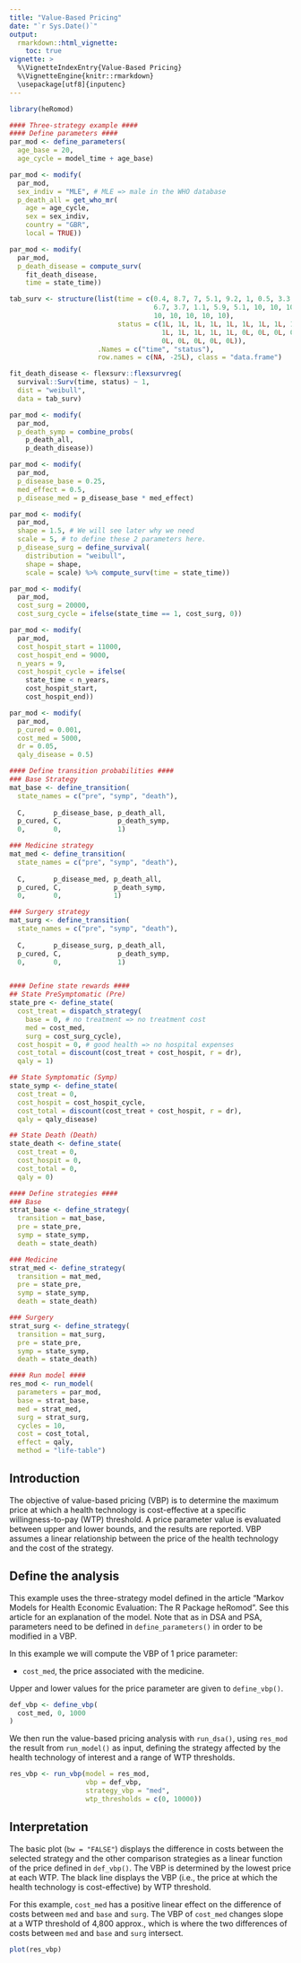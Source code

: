 ```yaml
---
title: "Value-Based Pricing"
date: "`r Sys.Date()`"
output:
  rmarkdown::html_vignette:
    toc: true
vignette: >
  %\VignetteIndexEntry{Value-Based Pricing}
  %\VignetteEngine{knitr::rmarkdown}
  \usepackage[utf8]{inputenc}
---
```


```r
library(heRomod)

#### Three-strategy example ####
#### Define parameters ####
par_mod <- define_parameters(
  age_base = 20, 
  age_cycle = model_time + age_base)

par_mod <- modify(
  par_mod, 
  sex_indiv = "MLE", # MLE => male in the WHO database 
  p_death_all = get_who_mr(
    age = age_cycle, 
    sex = sex_indiv, 
    country = "GBR", 
    local = TRUE))

par_mod <- modify(
  par_mod, 
  p_death_disease = compute_surv(
    fit_death_disease,
    time = state_time))

tab_surv <- structure(list(time = c(0.4, 8.7, 7, 5.1, 9.2, 1, 0.5, 3.3, 1.8, 3, 
                                    6.7, 3.7, 1.1, 5.9, 5.1, 10, 10, 10, 10, 10,
                                    10, 10, 10, 10, 10), 
                           status = c(1L, 1L, 1L, 1L, 1L, 1L, 1L, 1L, 1L, 1L, 
                                      1L, 1L, 1L, 1L, 1L, 0L, 0L, 0L, 0L, 0L, 
                                      0L, 0L, 0L, 0L, 0L)), 
                      .Names = c("time", "status"), 
                      row.names = c(NA, -25L), class = "data.frame")

fit_death_disease <- flexsurv::flexsurvreg(
  survival::Surv(time, status) ~ 1, 
  dist = "weibull", 
  data = tab_surv)

par_mod <- modify(
  par_mod, 
  p_death_symp = combine_probs(
    p_death_all, 
    p_death_disease))

par_mod <- modify(
  par_mod, 
  p_disease_base = 0.25, 
  med_effect = 0.5, 
  p_disease_med = p_disease_base * med_effect)

par_mod <- modify(
  par_mod, 
  shape = 1.5, # We will see later why we need
  scale = 5, # to define these 2 parameters here. 
  p_disease_surg = define_survival(
    distribution = "weibull",
    shape = shape,
    scale = scale) %>% compute_surv(time = state_time))

par_mod <- modify(
  par_mod, 
  cost_surg = 20000, 
  cost_surg_cycle = ifelse(state_time == 1, cost_surg, 0))

par_mod <- modify(
  par_mod, 
  cost_hospit_start = 11000, 
  cost_hospit_end = 9000, 
  n_years = 9,
  cost_hospit_cycle = ifelse(
    state_time < n_years, 
    cost_hospit_start, 
    cost_hospit_end))

par_mod <- modify(
  par_mod, 
  p_cured = 0.001,
  cost_med = 5000, 
  dr = 0.05,
  qaly_disease = 0.5)

#### Define transition probabilities ####
### Base Strategy
mat_base <- define_transition(
  state_names = c("pre", "symp", "death"), 
  
  C,       p_disease_base, p_death_all,
  p_cured, C,              p_death_symp, 
  0,       0,              1)

### Medicine strategy
mat_med <- define_transition(
  state_names = c("pre", "symp", "death"), 
  
  C,       p_disease_med, p_death_all,
  p_cured, C,             p_death_symp,
  0,       0,             1)

### Surgery strategy
mat_surg <- define_transition(
  state_names = c("pre", "symp", "death"), 
  
  C,       p_disease_surg, p_death_all,
  p_cured, C,              p_death_symp,
  0,       0,              1)


#### Define state rewards ####
## State PreSymptomatic (Pre)
state_pre <- define_state(
  cost_treat = dispatch_strategy(
    base = 0, # no treatment => no treatment cost 
    med = cost_med, 
    surg = cost_surg_cycle), 
  cost_hospit = 0, # good health => no hospital expenses 
  cost_total = discount(cost_treat + cost_hospit, r = dr), 
  qaly = 1)

## State Symptomatic (Symp)
state_symp <- define_state(
  cost_treat = 0, 
  cost_hospit = cost_hospit_cycle, 
  cost_total = discount(cost_treat + cost_hospit, r = dr), 
  qaly = qaly_disease)

## State Death (Death)
state_death <- define_state(
  cost_treat = 0, 
  cost_hospit = 0, 
  cost_total = 0, 
  qaly = 0)

#### Define strategies ####
### Base
strat_base <- define_strategy(
  transition = mat_base, 
  pre = state_pre, 
  symp = state_symp, 
  death = state_death)

### Medicine
strat_med <- define_strategy(
  transition = mat_med, 
  pre = state_pre, 
  symp = state_symp, 
  death = state_death)

### Surgery
strat_surg <- define_strategy(
  transition = mat_surg, 
  pre = state_pre, 
  symp = state_symp, 
  death = state_death)

#### Run model ####
res_mod <- run_model(
  parameters = par_mod, 
  base = strat_base, 
  med = strat_med, 
  surg = strat_surg, 
  cycles = 10, 
  cost = cost_total, 
  effect = qaly, 
  method = "life-table")
```

## Introduction

The objective of value-based pricing (VBP) is to determine the maximum price at which a health technology is cost-effective at a specific willingness-to-pay (WTP) threshold. A price parameter value is evaluated between upper and lower bounds, and the results are reported. VBP assumes a linear relationship between the price of the health technology and the cost of the strategy. 

## Define the analysis

This example uses the three-strategy model defined in the article "Markov Models for Health Economic Evaluation: The R Package heRomod". See this article for an explanation of the model. Note that as in DSA and PSA, parameters need to be defined in `define_parameters()` in order to be modified in a VBP.

In this example we will compute the VBP of 1 price parameter:

  * `cost_med`, the price associated with the medicine.

Upper and lower values for the price parameter are given to `define_vbp()`.

```r
def_vbp <- define_vbp(
  cost_med, 0, 1000
)
```

We then run the value-based pricing analysis with `run_dsa()`, using `res_mod` the result from `run_model()` as input, defining the strategy affected by the health technology of interest and a range of WTP thresholds.

```r
res_vbp <- run_vbp(model = res_mod, 
                   vbp = def_vbp,
                   strategy_vbp = "med",
                   wtp_thresholds = c(0, 10000))
```

## Interpretation

The basic plot (`bw = "FALSE"`) displays the difference in costs between the selected strategy and the other comparison strategies as a linear function of the price defined in `def_vbp()`. The VBP is determined by the lowest price at each WTP. The black line displays the VBP (i.e., the price at which the health technology is cost-effective) by WTP threshold.

For this example, `cost_med` has a positive linear effect on the difference of costs between `med` and `base` and `surg`. The VBP of `cost_med` changes slope at a WTP threshold of 4,800 approx., which is where the two differences of costs between `med` and `base` and `surg` intersect.

```r
plot(res_vbp)
```

